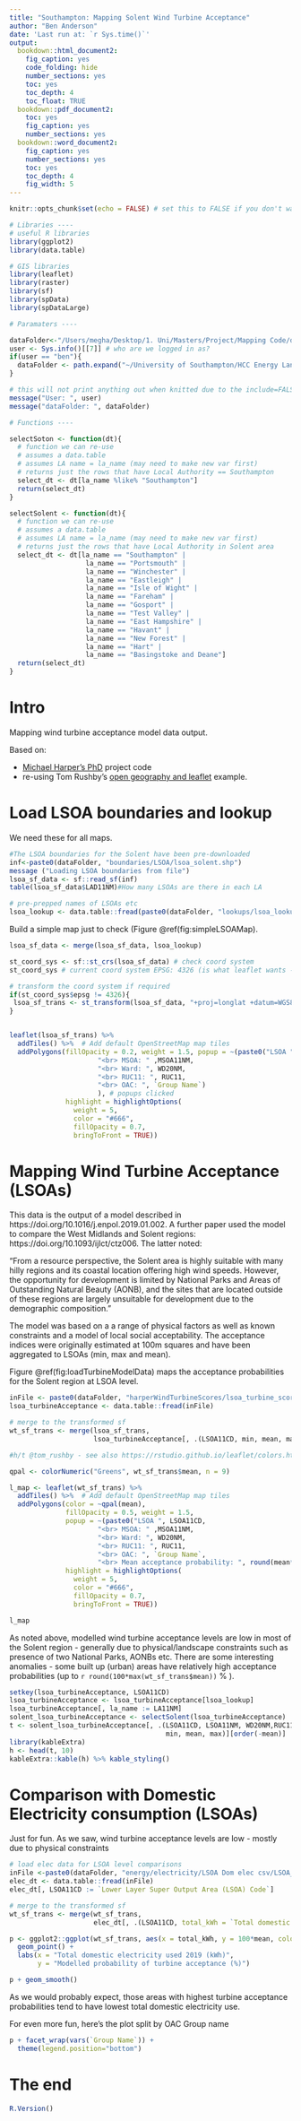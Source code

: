 ```yaml
---
title: "Southampton: Mapping Solent Wind Turbine Acceptance"
author: "Ben Anderson"
date: 'Last run at: `r Sys.time()`'
output:
  bookdown::html_document2:
    fig_caption: yes
    code_folding: hide
    number_sections: yes
    toc: yes
    toc_depth: 4
    toc_float: TRUE
  bookdown::pdf_document2:
    toc: yes
    fig_caption: yes
    number_sections: yes
  bookdown::word_document2: 
    fig_caption: yes
    number_sections: yes
    toc: yes
    toc_depth: 4
    fig_width: 5
---
```


```r
knitr::opts_chunk$set(echo = FALSE) # set this to FALSE if you don't want the code in the final output

# Libraries ----
# useful R libraries
library(ggplot2)
library(data.table)

# GIS libraries
library(leaflet)
library(raster)
library(sf)
library(spData)
library(spDataLarge)

# Paramaters ----

dataFolder<-"/Users/megha/Desktop/1. Uni/Masters/Project/Mapping Code/data/" # default for Meghan
user <- Sys.info()[[7]] # who are we logged in as?
if(user == "ben"){
  dataFolder <- path.expand("~/University of Southampton/HCC Energy Landscape Mapping project - Documents/General/data/")
}

# this will not print anything out when knitted due to the include=FALSE setting in the chunk header
message("User: ", user)
message("dataFolder: ", dataFolder)

# Functions ----

selectSoton <- function(dt){
  # function we can re-use
  # assumes a data.table
  # assumes LA name = la_name (may need to make new var first)
  # returns just the rows that have Local Authority == Southampton
  select_dt <- dt[la_name %like% "Southampton"]
  return(select_dt)
}

selectSolent <- function(dt){
  # function we can re-use
  # assumes a data.table
  # assumes LA name = la_name (may need to make new var first)
  # returns just the rows that have Local Authority in Solent area
  select_dt <- dt[la_name == "Southampton" | 
                   la_name == "Portsmouth" |
                   la_name == "Winchester" |
                   la_name == "Eastleigh" |
                   la_name == "Isle of Wight" |
                   la_name == "Fareham" |
                   la_name == "Gosport" |
                   la_name == "Test Valley" |
                   la_name == "East Hampshire" |
                   la_name == "Havant" |
                   la_name == "New Forest" |
                   la_name == "Hart" |
                   la_name == "Basingstoke and Deane"]
  return(select_dt)
}
```

# Intro

Mapping wind turbine acceptance model data output.

Based on:

 * [Michael Harper's PhD](https://github.com/dataknut/energyMapping) project code
 * re-using Tom Rushby's [open geography and leaflet](https://dataknut.github.io/mapping-with-r/ONS-open-geography.html) example.
 
# Load LSOA boundaries and lookup

We need these for all maps.

```r
#The LSOA boundaries for the Solent have been pre-downloaded
inf<-paste0(dataFolder, "boundaries/LSOA/lsoa_solent.shp")
message ("Loading LSOA boundaries from file")
lsoa_sf_data <- sf::read_sf(inf)
table(lsoa_sf_data$LAD11NM)#How many LSOAs are there in each LA
```

```r
# pre-prepped names of LSOAs etc
lsoa_lookup <- data.table::fread(paste0(dataFolder, "lookups/lsoa_lookup_solent.csv"))
```


Build a simple map just to check (Figure \@ref(fig:simpleLSOAMap).

```r

lsoa_sf_data <- merge(lsoa_sf_data, lsoa_lookup)

st_coord_sys <- sf::st_crs(lsoa_sf_data) # check coord system
st_coord_sys # current coord system EPSG: 4326 (is what leaflet wants - good)

# transform the coord system if required
if(st_coord_sys$epsg != 4326){
 lsoa_sf_trans <- st_transform(lsoa_sf_data, "+proj=longlat +datum=WGS84")
}


leaflet(lsoa_sf_trans) %>%
  addTiles() %>%  # Add default OpenStreetMap map tiles
  addPolygons(fillOpacity = 0.2, weight = 1.5, popup = ~(paste0("LSOA ", LSOA11CD,
                      "<br> MSOA: " ,MSOA11NM,
                      "<br> Ward: ", WD20NM,
                      "<br> RUC11: ", RUC11,
                      "<br> OAC: ", `Group Name`)
                      ), # popups clicked
              highlight = highlightOptions(
                weight = 5,
                color = "#666",
                fillOpacity = 0.7,
                bringToFront = TRUE))

```

# Mapping Wind Turbine Acceptance (LSOAs)

This data is the output of a model described in https://doi.org/10.1016/j.enpol.2019.01.002. A further paper used the model to compare the West Midlands and Solent regions: https://doi.org/10.1093/ijlct/ctz006. The latter noted:

"From a resource perspective, the Solent area is highly suitable with many hilly regions and its coastal location offering high wind speeds. However, the opportunity for development is limited by National Parks and Areas of Outstanding Natural Beauty (AONB), and the sites that are located outside of these regions are largely unsuitable for development due to the demographic composition."

The model was based on a a range of physical factors as well as known constraints and a model of local social acceptability. The acceptance indices were originally estimated at 100m squares and have been aggregated to LSOAs (min, max and mean).

Figure \@ref(fig:loadTurbineModelData) maps the acceptance probabilities for the Solent region at LSOA level. 

```r
inFile <- paste0(dataFolder, "harperWindTurbineScores/lsoa_turbine_scores.csv")
lsoa_turbineAcceptance <- data.table::fread(inFile)

# merge to the transformed sf
wt_sf_trans <- merge(lsoa_sf_trans, 
                     lsoa_turbineAcceptance[, .(LSOA11CD, min, mean, max)]) # keep just the columns we want for clarity

#h/t @tom_rushby - see also https://rstudio.github.io/leaflet/colors.html

qpal <- colorNumeric("Greens", wt_sf_trans$mean, n = 9)

l_map <- leaflet(wt_sf_trans) %>%
  addTiles() %>%  # Add default OpenStreetMap map tiles
  addPolygons(color = ~qpal(mean),
              fillOpacity = 0.5, weight = 1.5, 
              popup = ~(paste0("LSOA ", LSOA11CD,
                      "<br> MSOA: " ,MSOA11NM,
                      "<br> Ward: ", WD20NM,
                      "<br> RUC11: ", RUC11,
                      "<br> OAC: ", `Group Name`,
                      "<br> Mean acceptance probability: ", round(mean*100), "%")), # popups clicked - format using html
              highlight = highlightOptions(
                weight = 5,
                color = "#666",
                fillOpacity = 0.7,
                bringToFront = TRUE))

l_map
```

As noted above, modelled wind turbine acceptance levels are low in most of the Solent region - generally due to physical/landscape constraints such as presence of two National Parks, AONBs etc. There are some interesting anomalies - some built up (urban) areas have relatively high acceptance probabilities (up to `r round(100*max(wt_sf_trans$mean))` % ).

```r
setkey(lsoa_turbineAcceptance, LSOA11CD)
lsoa_turbineAcceptance <- lsoa_turbineAcceptance[lsoa_lookup]
lsoa_turbineAcceptance[, la_name := LA11NM]
solent_lsoa_turbineAcceptance <- selectSolent(lsoa_turbineAcceptance)
t <- solent_lsoa_turbineAcceptance[, .(LSOA11CD, LSOA11NM, WD20NM,RUC11, `Group Name` , 
                                       min, mean, max)][order(-mean)]
library(kableExtra)
h <- head(t, 10)
kableExtra::kable(h) %>% kable_styling()
```

# Comparison with Domestic Electricity consumption (LSOAs)

Just for fun. As we saw, wind turbine acceptance levels are low - mostly due to physical constraints 

```r
# load elec data for LSOA level comparisons
inFile <-paste0(dataFolder, "energy/electricity/LSOA Dom elec csv/LSOA_ELEC_2019.csv")
elec_dt <- data.table::fread(inFile)
elec_dt[, LSOA11CD := `Lower Layer Super Output Area (LSOA) Code`]

# merge to the transformed sf
wt_sf_trans <- merge(wt_sf_trans, 
                     elec_dt[, .(LSOA11CD, total_kWh = `Total domestic electricity consumption (kWh)`)]) # keep just the columns we want for clarity

p <- ggplot2::ggplot(wt_sf_trans, aes(x = total_kWh, y = 100*mean, colour = RUC11)) +
  geom_point() +
  labs(x = "Total domestic electricity used 2019 (kWh)",
       y = "Modelled probability of turbine acceptance (%)")

p + geom_smooth()
```

As we would probably expect, those areas with highest turbine acceptance probabilities tend to have lowest total domestic electricity use.


For even more fun, here's the plot split by OAC Group name

```r
p + facet_wrap(vars(`Group Name`)) +
  theme(legend.position="bottom")
```

# The end

```r
R.Version()

```
